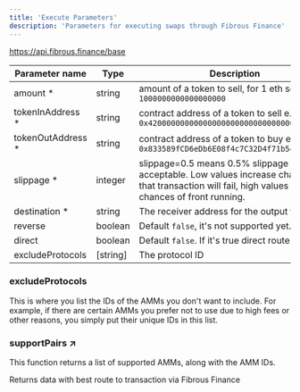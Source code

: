 ```yaml
---
title: 'Execute Parameters'
description: 'Parameters for executing swaps through Fibrous Finance'
---
```


https://api.fibrous.finance/base

| Parameter name | Type | Description |
|---------------|------|-------------|
| amount * | string | amount of a token to sell, for 1 eth set as `1000000000000000000` |
| tokenInAddress * | string | contract address of a token to sell e.g.: `0x4200000000000000000000000000000000000006` |
| tokenOutAddress * | string | contract address of a token to buy e.g.: `0x833589fCD6eDb6E08f4c7C32D4f71b54bdA02913` |
| slippage * | integer | slippage=0.5 means 0.5% slippage is acceptable. Low values increase chances that transaction will fail, high values increase chances of front running. |
| destination * | string | The receiver address for the output token |
| reverse | boolean | Default `false`, it's not supported yet. |
| direct | boolean | Default `false`. If it's true direct route |
| excludeProtocols | [string] | The protocol ID |

### excludeProtocols
This is where you list the IDs of the AMMs you don't want to include. For example, if there are certain AMMs you prefer not to use due to high fees or other reasons, you simply put their unique IDs in this list.

### supportPairs ↗
This function returns a list of supported AMMs, along with the AMM IDs.

Returns data with best route to transaction via Fibrous Finance 